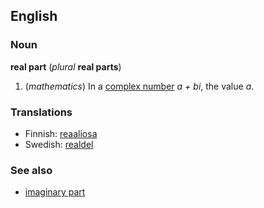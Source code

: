 ==English==
===Noun===
'''real part''' (''plural'' '''real parts''')

#(''mathematics'') In a [[complex number]] ''a + bi'', the value ''a''.

===Translations===

*Finnish: [[reaaliosa]]
*Swedish: [[realdel]]

===See also===
*[[imaginary part]]